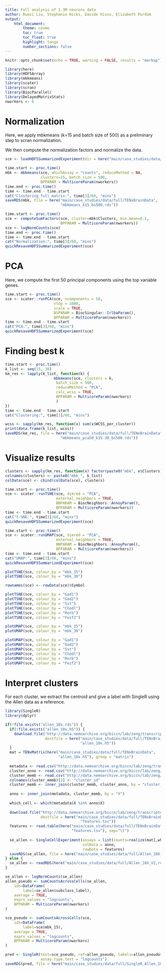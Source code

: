 ```yaml
---
title: Full analysis of 1.3M neurons data
author: Ruoxi Liu, Stephanie Hicks, Davide Risso, Elizabeth Purdom
output: 
    html_document:
        theme: cosmo 
        toc: true
        toc_float: true
        highlight: tango
        number_sections: false
---
```


```r
knitr::opts_chunk$set(echo = TRUE, warning = FALSE, results = "markup")
```

```r
library(here)
library(HDF5Array)
library(mbkmeans)
library(scater)
library(scran)
library(BiocParallel)
library(DelayedMatrixStats)
nworkers <- 6
```

# Normalization

Here, we apply mbkmeans (k=15 and batch size of 500) as a preliminary step to scran normalization.

We then compute the normalization factors and normalize the data.

```r
sce <- loadHDF5SummarizedExperiment(dir = here("main/case_studies/data/full/TENxBrainData/TENxBrainData_preprocessed"))
```

```r
time.start <- proc.time()
mbk <- mbkmeans(sce, whichAssay = "counts", reduceMethod = NA,
                clusters=15, batch_size = 500, 
                BPPARAM = MulticoreParam(nworkers))
time.end <- proc.time()
time <- time.end - time.start
cat("Clustering full matrix:", time[3]/60, "mins")
saveRDS(mbk, file = here("main/case_studies/data/full/TENxBrainData",
                         "mbkmeans_k15_bs500.rds"))
```

```r
time.start <- proc.time()
sce <- computeSumFactors(sce, cluster=mbk$Clusters, min.mean=0.1,
                         BPPARAM = MulticoreParam(nworkers))
sce <- logNormCounts(sce)
time.end <- proc.time()
time <- time.end - time.start
cat("Normalization:", time[3]/60, "mins")
quickResaveHDF5SummarizedExperiment(sce)
```

# PCA

Here, we compute the first 50 principal components using the top variable genes.

```r
time.start <- proc.time()
sce <- scater::runPCA(sce, ncomponents = 50,
                      ntop = 1000,
                      scale = TRUE,
                      BSPARAM = BiocSingular::IrlbaParam(),
                      BPPARAM = MulticoreParam(nworkers))
time <- time.end - time.start
cat("PCA:", time[3]/60, "mins")
quickResaveHDF5SummarizedExperiment(sce)
```

# Finding best k

```r
time.start <- proc.time()
k_list <- seq(15, 30)
km_res <- lapply(k_list, function(k) {
                      mbkmeans(sce, clusters = k, 
                       batch_size = 500,
                       reduceMethod = "PCA",
                       calc_wcss = TRUE,
                       BPPARAM = MulticoreParam(nworkers)
                       )
})
time <- time.end - time.start
cat("Clustering:", time[3]/60, "mins")

wcss <- sapply(km_res, function(x) sum(x$WCSS_per_cluster))
print(data.frame(k_list, wcss))
saveRDS(km_res, file = here("main/case_studies/data/full/TENxBrainData",
                         "mbkmeans_pca50_k15-30_bs500.rds"))
```

# Visualize results

```r
clusters <- sapply(km_res, function(x) factor(paste0("mbk", x$Clusters)))
colnames(clusters) <- paste0("mbk_", k_list)
colData(sce) <- cbind(colData(sce), clusters)

time.start <- proc.time()
sce <- scater::runTSNE(sce, dimred = "PCA", 
                       external_neighbors = TRUE,
                       BNPARAM = BiocNeighbors::AnnoyParam(),
                       BPPARAM = MulticoreParam(nworkers))
time <- time.end - time.start
cat("t-SNE:", time[3]/60, "mins")
quickResaveHDF5SummarizedExperiment(sce)
```

```r
time.start <- proc.time()
sce <- scater::runUMAP(sce, dimred = "PCA", 
                       external_neighbors = TRUE,
                       BNPARAM = BiocNeighbors::AnnoyParam(),
                       BPPARAM = MulticoreParam(nworkers))
time <- time.end - time.start
cat("UMAP:", time[3]/60, "mins")
quickResaveHDF5SummarizedExperiment(sce)
```

```r
plotTSNE(sce, colour_by = "mbk_15")
plotTSNE(sce, colour_by = "mbk_30")

rownames(sce) <- rowData(sce)$Symbol

plotTSNE(sce, colour_by = "Gad1")
plotTSNE(sce, colour_by = "Gad2")
plotTSNE(sce, colour_by = "Sst")
plotTSNE(sce, colour_by = "Chodl")
plotTSNE(sce, colour_by = "Rorb")
plotTSNE(sce, colour_by = "Fezf2")

plotUMAP(sce, colour_by = "mbk_15")
plotUMAP(sce, colour_by = "mbk_30")

plotUMAP(sce, colour_by = "Gad1")
plotUMAP(sce, colour_by = "Gad2")
plotUMAP(sce, colour_by = "Sst")
plotUMAP(sce, colour_by = "Chodl")
plotUMAP(sce, colour_by = "Rorb")
plotUMAP(sce, colour_by = "Fezf2")
```

# Interpret clusters

For each cluster, we extract the centroid and give a label with SingleR using the Allen data as a reference.

```r
library(SingleR)
library(dplyr)

if(!file.exists("allen_10x.rds")) {
  if(!file.exists("allen_10x.h5")) {
    download.file("http://data.nemoarchive.org/biccn/lab/zeng/transcriptome/scell/10X/processed/analysis/10X_cells_v2_AIBS/umi_counts.h5",
                  destfile = here("main/case_studies/data/full/TENxBrainData",
                                  "allen_10x.h5"))
  }
  mat = TENxMatrix(here("main/case_studies/data/full/TENxBrainData",
                        "allen_10x.h5"), group = "matrix")
  
  metadata <- read.csv("http://data.nemoarchive.org/biccn/lab/zeng/transcriptome/scell/10X/processed/analysis/10X_cells_v2_AIBS/sample_metadata.csv")
  cluster_anno <- read.csv("http://data.nemoarchive.org/biccn/lab/zeng/transcriptome/scell/10X/processed/analysis/10X_cells_v2_AIBS/cluster.annotation.csv")
  cluster_memb <- read.csv("http://data.nemoarchive.org/biccn/lab/zeng/transcriptome/scell/10X/processed/analysis/10X_cells_v2_AIBS/cluster.membership.csv")
  colnames(cluster_memb)[2] <- "cluster_id"
  cluster_memb <- inner_join(cluster_memb, cluster_anno, by = "cluster_id")
  
  anno <- inner_join(metadata, cluster_memb, by = "X")
  
  which_cell <- which(metadata$X %in% anno$X)
  
  download.file("http://data.nemoarchive.org/biccn/lab/zeng/transcriptome/scell/10X/processed/analysis/10X_cells_v2_AIBS/features.tsv.gz",
                destfile = here("main/case_studies/data/full/TENxBrainData",
                                  "features.tsv"))
  features <- read.table(here("main/case_studies/data/full/TENxBrainData",
                              "features.tsv"), sep="\t")
  
  se_allen <- SingleCellExperiment(assays = list(counts=realize(mat[,which_cell])),
                                   colData = anno,
                                   rowData = features)
  saveRDS(se_allen, file = here("main/case_studies/data/full/Allen_10X_V2.rds"))
} else {
  se_allen <- readRDS(here("main/case_studies/data/full/Allen_10X_V2,rds"))
}

se_allen <- logNormCounts(se_allen)
allen_pseudo <- sumCountsAcrossCells(se_allen, 
    ids=DataFrame(
        label=se_allen$subclass_label),
    average = TRUE,
    exprs_values = "logcounts",
    BPPARAM = MulticoreParam(nworkers)
)

sce_pseudo <- sumCountsAcrossCells(sce, 
    ids=DataFrame(
        label=sce$mbk_15),
    average = TRUE,
    exprs_values = "logcounts",
    BPPARAM = MulticoreParam(nworkers)
)

pred <- SingleR(test=sce_pseudo, ref=allen_pseudo, labels=allen_pseudo$subclass_label,
                assay.type.test = "logcounts")
saveRDS(pred, file = here("main/case_studies/data/full/SingleR_Allen_10X_V2_labels.rds")
```
